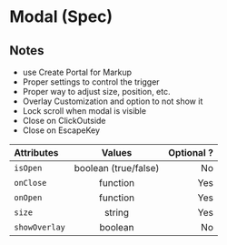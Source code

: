 # Modal (Spec)

## Notes

- use Create Portal for Markup
- Proper settings to control the trigger
- Proper way to adjust size, position, etc.
- Overlay Customization and option to not show it
- Lock scroll when modal is visible
- Close on ClickOutside
- Close on EscapeKey

| Attributes    |        Values        | Optional ? |
| :------------ | :------------------: | ---------: |
| `isOpen`      | boolean (true/false) |         No |
| `onClose`     |       function       |        Yes |
| `onOpen`      |       function       |        Yes |
| `size`        |        string        |        Yes |
| `showOverlay` |       boolean        |         No |
